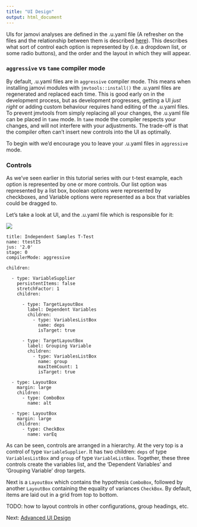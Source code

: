 ```yaml
---
title: "UI Design"
output: html_document
---
```


UIs for jamovi analyses are defined in the .u.yaml file (A refresher on the files and the relationship between them is described [here](tuts0103-creating-an-analysis.html)). This describes what sort of control each option is represented by (i.e. a dropdown list, or some radio buttons), and the order and the layout in which they will appear.

### `aggressive` vs `tame` compiler mode

By default, .u.yaml files are in `aggressive` compiler mode. This means when installing jamovi modules with `jmvtools::install()` the .u.yaml files are regenerated and replaced each time. This is good early on in the development process, but as development progresses, getting a UI *just right* or adding custom behaviour requires hand editing of the .u.yaml files. To prevent jmvtools from simply replacing all your changes, the .u.yaml file can be placed in `tame` mode. In `tame` mode the compiler respects your changes, and will not interfere with your adjustments. The trade-off is that the compiler often can't insert new controls into the UI as optimally.

To begin with we'd encourage you to leave your .u.yaml files in `aggressive` mode.

### Controls

As we've seen earlier in this tutorial series with our t-test example, each option is represented by one or more controls. Our list option was represented by a list box, boolean options were represented by checkboxes, and Variable options were represented as a box that variables could be dragged to.

Let's take a look at UI, and the .u.yaml file which is responsible for it:

![](ui-basic-design.png)

```
title: Independent Samples T-Test
name: ttestIS
jus: '2.0'
stage: 0
compilerMode: aggressive

children:

  - type: VariableSupplier
    persistentItems: false
    stretchFactor: 1
    children:
    
      - type: TargetLayoutBox
        label: Dependent Variables
        children:
          - type: VariablesListBox
            name: deps
            isTarget: true
            
      - type: TargetLayoutBox
        label: Grouping Variable
        children:
          - type: VariablesListBox
            name: group
            maxItemCount: 1
            isTarget: true
            
  - type: LayoutBox
    margin: large
    children:
      - type: ComboBox
        name: alt
        
  - type: LayoutBox
    margin: large
    children:
      - type: CheckBox
        name: varEq
```

As can be seen, controls are arranged in a hierarchy. At the very top is a control of type `VariableSupplier`. It has two children: `deps` of type `VariablesListBox` and `group` of type `VariableListBox`. Together, these three controls create the variables list, and the 'Dependent Variables' and 'Grouping Variable' drop targets.

Next is a `LayoutBox` which contains the hypothesis `ComboBox`, followed by another `LayoutBox` containing the equality of variances `CheckBox`. By default, items are laid out in a grid from top to bottom.

TODO: how to layout controls in other configurations, group headings, etc.

Next: [Advanced UI Design](ui-advanced-design.html)